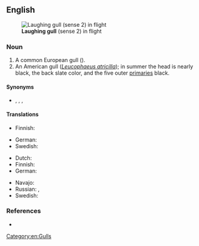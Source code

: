 ==English==
[[File:Laughing gull - natures pics.jpg|thumb|'''Laughing gull''' (sense 2) in flight]]

===Noun===
{{en-noun}}

# A common European gull ({{taxlink|Xema ridibundus|species|noshow=1}}).
# An American gull (''[[Leucophaeus atricilla]]''); in summer the head is nearly black, the back slate color, and the five outer [[primary|primaries]] black.

====Synonyms====
* {{sense|European gull}} {{l|en|black cap}}, {{l|en|pewit}}, {{l|en|red-legged gull}}, {{l|en|sea crow}}

====Translations====
{{trans-top|European gull}}
* Finnish: {{t+|fi|naurulokki}}
{{trans-mid}}
* German: {{t+|de|Lachmöwe|f}}
* Swedish: {{t+|sv|skrattmås|c}}
{{trans-bottom}}

{{trans-top|American gull}}
* Dutch: {{t|nl|lachmeeuw}}
* Finnish: {{t+|fi|nokisiipilokki}}
* German: {{t|de|Aztekenmöwe|f}}
{{trans-mid}}
* Navajo: {{t|nv|tónteel tsídii yidlohí}}
* Russian: {{t|ru|ацте́кская ча́йка|f}}, {{t|ru|сме́ющаяся ча́йка|f}}
* Swedish: {{t+|sv|sotvingad mås|c}}
{{trans-bottom}}

===References===
* {{R:Webster 1913}}

[[Category:en:Gulls]]